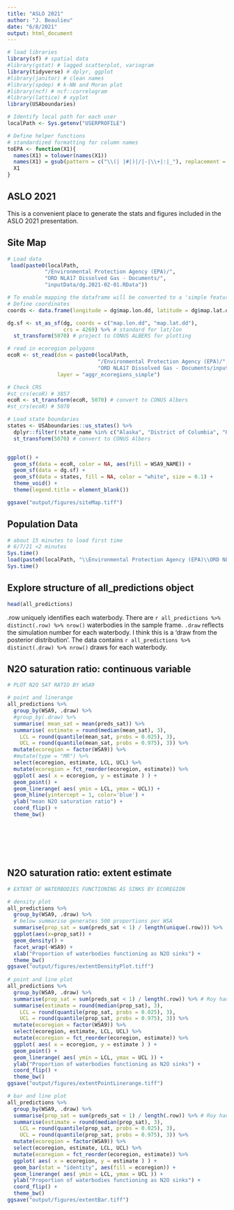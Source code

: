 ```yaml
---
title: "ASLO 2021"
author: "J. Beaulieu"
date: "6/8/2021"
output: html_document
---
```


```r
# load libraries
library(sf) # spatial data
#library(gstat) # lagged scatterplot, variogram
library(tidyverse) # dplyr, ggplot
#library(janitor) # clean names
#library(spdep) # k-NN and Moran plot
#library(ncf) # ncf::correlogram
#library(lattice) # xyplot
library(USAboundaries)

# Identify local path for each user
localPath <- Sys.getenv("USERPROFILE")

# Define helper functions
# standardized formatting for column names
toEPA <- function(X1){
  names(X1) = tolower(names(X1))
  names(X1) = gsub(pattern = c("\\(| |#|)|/|-|\\+|:|_"), replacement = ".", x = names(X1))
  X1
}
```

## ASLO 2021

This is a convenient place to generate the stats and figures included in the ASLO 2021 presentation.

## Site Map
```r
# Load data
 load(paste0(localPath,
            "/Environmental Protection Agency (EPA)/",
            "ORD NLA17 Dissolved Gas - Documents/",
            "inputData/dg.2021-02-01.RData"))

# To enable mapping the dataframe will be converted to a 'simple features' (sf) object.
# Define coordinates
coords <- data.frame(longitude = dg$map.lon.dd, latitude = dg$map.lat.dd)

dg.sf <- st_as_sf(dg, coords = c("map.lon.dd", "map.lat.dd"), 
                  crs = 4269) %>% # standard for lat/lon
  st_transform(5070) # project to CONUS ALBERS for plotting

# read in ecoregion polygons
ecoR <- st_read(dsn = paste0(localPath, 
                             "/Environmental Protection Agency (EPA)/",
                             "ORD NLA17 Dissolved Gas - Documents/inputData"),
                layer = "aggr_ecoregions_simple")

# Check CRS
#st_crs(ecoR) # 3857
ecoR <- st_transform(ecoR, 5070) # convert to CONUS Albers
#st_crs(ecoR) # 5070

# Load state boundaries
states <- USAboundaries::us_states() %>%
  dplyr::filter(!state_name %in% c("Alaska", "District of Columbia", "Hawaii", "Puerto Rico")) %>%
  st_transform(5070) # convert to CONUS Albers


ggplot() +
  geom_sf(data = ecoR, color = NA, aes(fill = WSA9_NAME)) +
  geom_sf(data = dg.sf) +
  geom_sf(data = states, fill = NA, color = "white", size = 0.1) +
  theme_void() +
  theme(legend.title = element_blank())

ggsave("output/figures/siteMap.tiff")

```


## Population Data

```r
# about 15 minutes to load first time
# 6/7/21 <2 minutes
Sys.time()
load(paste0(localPath, "\\Environmental Protection Agency (EPA)\\ORD NLA17 Dissolved Gas - Documents\\inputData\\all_predictions.rda"))
Sys.time()
```


## Explore structure of all_predictions object
```r
head(all_predictions)
```
.row uniquely identifies each waterbody.  There are `r all_predictions %>% distinct(.row) %>% nrow()` waterbodies in the sample frame.  `.draw` reflects the simulation number for each waterbody. I think this is a 'draw from the posterior distribution'.  The data contains `r all_predictions %>% distinct(.draw) %>% nrow()` draws for each waterbody.


## N2O saturation ratio: continuous variable
```r
# PLOT N2O SAT RATIO BY WSA9

# point and linerange
all_predictions %>%
  group_by(WSA9, .draw) %>%
  #group_by(.draw) %>%
  summarise( mean_sat = mean(preds_sat)) %>%
  summarise( estimate = round(median(mean_sat), 3),
    LCL = round(quantile(mean_sat, probs = 0.025), 3),
    UCL = round(quantile(mean_sat, probs = 0.975), 3)) %>% 
  mutate(ecoregion = factor(WSA9)) %>%
  #mutate(type = "MR") %>%
  select(ecoregion, estimate, LCL, UCL) %>%
  mutate(ecoregion = fct_reorder(ecoregion, estimate)) %>%
  ggplot( aes( x = ecoregion, y = estimate ) ) +
  geom_point() +
  geom_linerange( aes( ymin = LCL, ymax = UCL)) +
  geom_hline(yintercept = 1, color='blue') +
  ylab("mean N2O saturation ratio") +
  coord_flip() + 
  theme_bw()








```

## N2O saturation ratio: extent estimate
```r
# EXTENT OF WATERBODIES FUNCTIONING AS SINKS BY ECOREGION

# density plot
all_predictions %>%
  group_by(WSA9, .draw) %>%
  # below summarise generates 500 proportions per WSA
  summarise(prop_sat = sum(preds_sat < 1) / length(unique(.row))) %>%
  ggplot(aes(x=prop_sat)) + 
  geom_density() +
  facet_wrap(~WSA9) +
  xlab("Proportion of waterbodies functioning as N2O sinks") +
  theme_bw()
ggsave("output/figures/extentDensityPlot.tiff")
  
# point and line plot
all_predictions %>%
  group_by(WSA9, .draw) %>%
  summarise(prop_sat = sum(preds_sat < 1) / length(.row)) %>% # Roy had length(unique(.row)) here, but the unique isn't necessary.  this object is grouped by WSA9
  summarise(estimate = round(median(prop_sat), 3),
    LCL = round(quantile(prop_sat, probs = 0.025), 3),
    UCL = round(quantile(prop_sat, probs = 0.975), 3)) %>% 
  mutate(ecoregion = factor(WSA9)) %>%
  select(ecoregion, estimate, LCL, UCL) %>%
  mutate(ecoregion = fct_reorder(ecoregion, estimate)) %>%
  ggplot( aes( x = ecoregion, y = estimate ) ) +
  geom_point() +
  geom_linerange( aes( ymin = LCL, ymax = UCL )) +
  ylab("Proportion of waterbodies functioning as N2O sinks") +
  coord_flip() + 
  theme_bw()
ggsave("output/figures/extentPointLinerange.tiff")

# bar and line plot
all_predictions %>%
  group_by(WSA9, .draw) %>%
  summarise(prop_sat = sum(preds_sat < 1) / length(.row)) %>% # Roy had length(unique(.row)) here, but the unique isn't necessary.  this object is grouped by WSA9
  summarise(estimate = round(median(prop_sat), 3),
    LCL = round(quantile(prop_sat, probs = 0.025), 3),
    UCL = round(quantile(prop_sat, probs = 0.975), 3)) %>% 
  mutate(ecoregion = factor(WSA9)) %>%
  select(ecoregion, estimate, LCL, UCL) %>%
  mutate(ecoregion = fct_reorder(ecoregion, estimate)) %>%
  ggplot( aes( x = ecoregion, y = estimate ) ) +
  geom_bar(stat = "identity", aes(fill = ecoregion)) +
  geom_linerange( aes( ymin = LCL, ymax = UCL )) +
  ylab("Proportion of waterbodies functioning as N2O sinks") +
  coord_flip() + 
  theme_bw()  
ggsave("output/figures/extentBar.tiff")
```
